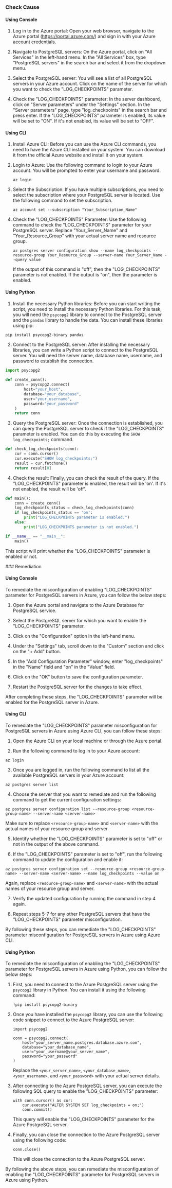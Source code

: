 

<Tabs><Tab title='Cause'>
### Check Cause

#### Using Console

1. Log in to the Azure portal: Open your web browser, navigate to the Azure portal (https://portal.azure.com/) and sign in with your Azure account credentials.

2. Navigate to PostgreSQL servers: On the Azure portal, click on "All Services" in the left-hand menu. In the "All Services" box, type "PostgreSQL servers" in the search bar and select it from the dropdown menu.

3. Select the PostgreSQL server: You will see a list of all PostgreSQL servers in your Azure account. Click on the name of the server for which you want to check the "LOG_CHECKPOINTS" parameter.

4. Check the "LOG_CHECKPOINTS" parameter: In the server dashboard, click on "Server parameters" under the "Settings" section. In the "Server parameters" page, type "log_checkpoints" in the search bar and press enter. If the "LOG_CHECKPOINTS" parameter is enabled, its value will be set to "ON". If it's not enabled, its value will be set to "OFF".

#### Using CLI

1. Install Azure CLI: Before you can use the Azure CLI commands, you need to have the Azure CLI installed on your system. You can download it from the official Azure website and install it on your system.

2. Login to Azure: Use the following command to login to your Azure account. You will be prompted to enter your username and password.
   ```
   az login
   ```
3. Select the Subscription: If you have multiple subscriptions, you need to select the subscription where your PostgreSQL server is located. Use the following command to set the subscription.
   ```
   az account set --subscription "Your_Subscription_Name"
   ```
4. Check the "LOG_CHECKPOINTS" Parameter: Use the following command to check the "LOG_CHECKPOINTS" parameter for your PostgreSQL server. Replace "Your_Server_Name" and "Your_Resource_Group" with your actual server name and resource group.
   ```
   az postgres server configuration show --name log_checkpoints --resource-group Your_Resource_Group --server-name Your_Server_Name --query value
   ```
   If the output of this command is "off", then the "LOG_CHECKPOINTS" parameter is not enabled. If the output is "on", then the parameter is enabled.

#### Using Python

1. Install the necessary Python libraries: Before you can start writing the script, you need to install the necessary Python libraries. For this task, you will need the `psycopg2` library to connect to the PostgreSQL server and the `pandas` library to handle the data. You can install these libraries using pip:

```python
pip install psycopg2-binary pandas
```

2. Connect to the PostgreSQL server: After installing the necessary libraries, you can write a Python script to connect to the PostgreSQL server. You will need the server name, database name, username, and password to establish the connection.

```python
import psycopg2

def create_conn():
    conn = psycopg2.connect(
        host="your_host",
        database="your_database",
        user="your_username",
        password="your_password"
    )
    return conn
```

3. Query the PostgreSQL server: Once the connection is established, you can query the PostgreSQL server to check if the "LOG_CHECKPOINTS" parameter is enabled. You can do this by executing the `SHOW log_checkpoints;` command.

```python
def check_log_checkpoints(conn):
    cur = conn.cursor()
    cur.execute("SHOW log_checkpoints;")
    result = cur.fetchone()
    return result[0]
```

4. Check the result: Finally, you can check the result of the query. If the "LOG_CHECKPOINTS" parameter is enabled, the result will be 'on'. If it's not enabled, the result will be 'off'.

```python
def main():
    conn = create_conn()
    log_checkpoints_status = check_log_checkpoints(conn)
    if log_checkpoints_status == 'on':
        print("LOG_CHECKPOINTS parameter is enabled.")
    else:
        print("LOG_CHECKPOINTS parameter is not enabled.")

if __name__ == "__main__":
    main()
```

This script will print whether the "LOG_CHECKPOINTS" parameter is enabled or not.

</Tab>

<Tab title='Remediation'>
### Remediation

#### Using Console

To remediate the misconfiguration of enabling "LOG_CHECKPOINTS" parameter for PostgreSQL servers in Azure, you can follow the below steps:

1. Open the Azure portal and navigate to the Azure Database for PostgreSQL service.

2. Select the PostgreSQL server for which you want to enable the "LOG_CHECKPOINTS" parameter.

3. Click on the "Configuration" option in the left-hand menu.

4. Under the "Settings" tab, scroll down to the "Custom" section and click on the "+ Add" button.

5. In the "Add Configuration Parameter" window, enter "log_checkpoints" in the "Name" field and "on" in the "Value" field.

6. Click on the "OK" button to save the configuration parameter.

7. Restart the PostgreSQL server for the changes to take effect.

After completing these steps, the "LOG_CHECKPOINTS" parameter will be enabled for the PostgreSQL server in Azure.

#### Using CLI

To remediate the "LOG_CHECKPOINTS" parameter misconfiguration for PostgreSQL servers in Azure using Azure CLI, you can follow these steps:

1. Open the Azure CLI on your local machine or through the Azure portal.

2. Run the following command to log in to your Azure account:
```
az login
```

3. Once you are logged in, run the following command to list all the available PostgreSQL servers in your Azure account:
```
az postgres server list
```

4. Choose the server that you want to remediate and run the following command to get the current configuration settings:
```
az postgres server configuration list --resource-group <resource-group-name> --server-name <server-name>
```
Make sure to replace `<resource-group-name>` and `<server-name>` with the actual names of your resource group and server.

5. Identify whether the "LOG_CHECKPOINTS" parameter is set to "off" or not in the output of the above command.

6. If the "LOG_CHECKPOINTS" parameter is set to "off", run the following command to update the configuration and enable it:
```
az postgres server configuration set --resource-group <resource-group-name> --server-name <server-name> --name log_checkpoints --value on
```
Again, replace `<resource-group-name>` and `<server-name>` with the actual names of your resource group and server.

7. Verify the updated configuration by running the command in step 4 again.

8. Repeat steps 5-7 for any other PostgreSQL servers that have the "LOG_CHECKPOINTS" parameter misconfiguration.

By following these steps, you can remediate the "LOG_CHECKPOINTS" parameter misconfiguration for PostgreSQL servers in Azure using Azure CLI.

#### Using Python

To remediate the misconfiguration of enabling the "LOG_CHECKPOINTS" parameter for PostgreSQL servers in Azure using Python, you can follow the below steps:

1. First, you need to connect to the Azure PostgreSQL server using the `psycopg2` library in Python. You can install it using the following command:

   ```
   !pip install psycopg2-binary
   ```

2. Once you have installed the `psycopg2` library, you can use the following code snippet to connect to the Azure PostgreSQL server:

   ```
   import psycopg2
   
   conn = psycopg2.connect(
       host="your_server_name.postgres.database.azure.com",
       database="your_database_name",
       user="your_username@your_server_name",
       password="your_password"
   )
   ```

   Replace the `<your_server_name>`, `<your_database_name>`, `<your_username>`, and `<your_password>` with your actual server details.

3. After connecting to the Azure PostgreSQL server, you can execute the following SQL query to enable the "LOG_CHECKPOINTS" parameter:

   ```
   with conn.cursor() as cur:
       cur.execute("ALTER SYSTEM SET log_checkpoints = on;")
       conn.commit()
   ```

   This query will enable the "LOG_CHECKPOINTS" parameter for the Azure PostgreSQL server.

4. Finally, you can close the connection to the Azure PostgreSQL server using the following code:

   ```
   conn.close()
   ```

   This will close the connection to the Azure PostgreSQL server.

By following the above steps, you can remediate the misconfiguration of enabling the "LOG_CHECKPOINTS" parameter for PostgreSQL servers in Azure using Python.


</Tab>
</Tabs>